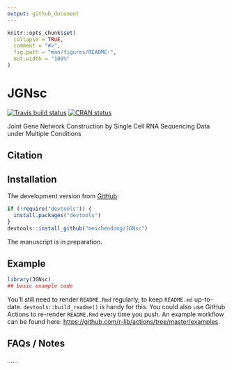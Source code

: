 ```yaml
---
output: github_document
---
```


<!-- README.md is generated from README.Rmd. Please edit that file -->
```r
knitr::opts_chunk$set(
  collapse = TRUE,
  comment = "#>",
  fig.path = "man/figures/README-",
  out.width = "100%"
)
```

# JGNsc

<!-- badges: start -->
[![Travis build status](https://travis-ci.com/biodatascience/homework-meichendong.svg?branch=master)](https://travis-ci.com/biodatascience/homework-meichendong)
[![CRAN status](https://www.r-pkg.org/badges/version/JGNsc)](https://CRAN.R-project.org/package=JGNsc)
<!-- badges: end -->

Joint Gene Network Construction by Single Cell RNA Sequencing Data under Multiple Conditions

## Citation

## Installation
The development version from [GitHub](https://github.com/):
```r
if (!require("devtools")) {
  install.packages("devtools")
}
devtools::install_github("meichendong/JGNsc")
```

The manuscript is in preparation.


## Example

```r
library(JGNsc)
## basic example code
```

You'll still need to render `README.Rmd` regularly, to keep `README.md` up-to-date. `devtools::build_readme()` is handy for this. You could also use GitHub Actions to re-render `README.Rmd` every time you push. An example workflow can be found here: <https://github.com/r-lib/actions/tree/master/examples>.

## FAQs / Notes
......
